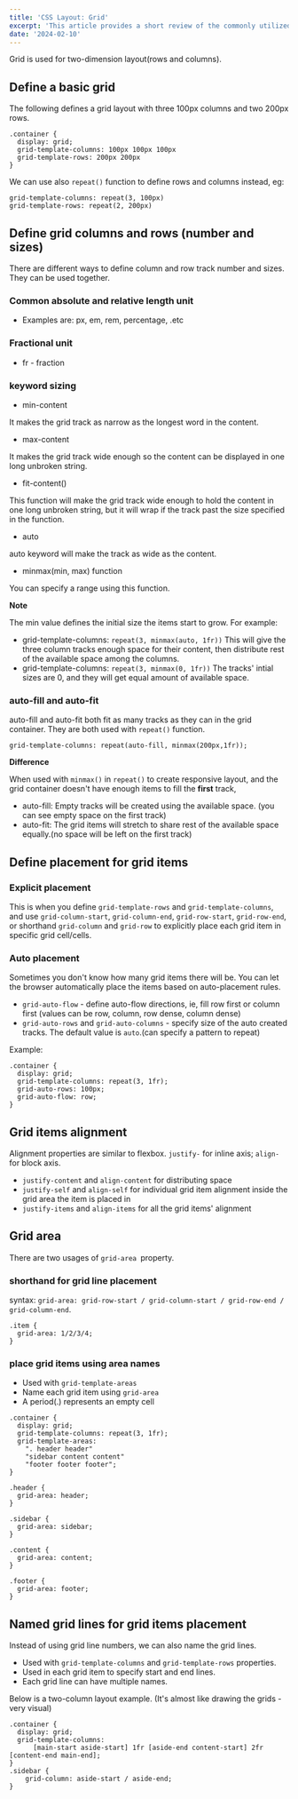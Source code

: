 ```yaml
---
title: 'CSS Layout: Grid'
excerpt: 'This article provides a short review of the commonly utilized features of grid layout.'
date: '2024-02-10'
---
```


Grid is used for two-dimension layout(rows and columns).

## Define a basic grid
The following defines a grid layout with three 100px columns and two 200px rows.
```
.container {
  display: grid;
  grid-template-columns: 100px 100px 100px
  grid-template-rows: 200px 200px
}
```
We can use also `repeat()` function to define rows and columns instead, eg:
```
grid-template-columns: repeat(3, 100px)
grid-template-rows: repeat(2, 200px)
```

## Define grid columns and rows (number and sizes)
There are different ways to define column and row track number and sizes. They can be used together.

### Common absolute and relative length unit

* Examples are: px, em, rem, percentage, .etc

### Fractional unit

* fr - fraction

### keyword sizing

* min-content

It makes the grid track as narrow as the longest word in the content.

* max-content

It makes the grid track wide enough so the content can be displayed in one long unbroken string.

* fit-content()

This function will make the grid track wide enough to hold the content in one long unbroken string, 
but it will wrap if the track past the size specified in the function.

* auto

auto keyword will make the track as wide as the content.

* minmax(min, max) function

You can specify a range using this function. 

**Note**

The min value defines the initial size the items start to grow.
For example:
- grid-template-columns: `repeat(3, minmax(auto, 1fr))`
This will give the three column tracks enough space for their content, then distribute rest of the available space among the columns.
- grid-template-columns: `repeat(3, minmax(0, 1fr))`
The tracks' intial sizes are 0, and they will get equal amount of available space.

### auto-fill and auto-fit

auto-fill and auto-fit both fit as many tracks as they can in the grid container. They are both used with `repeat()` function.

```
grid-template-columns: repeat(auto-fill, minmax(200px,1fr));
```

**Difference**

When used with `minmax()` in `repeat()` to create responsive layout, and the grid container doesn't have enough items to fill the **first** track,
* auto-fill:
Empty tracks will be created using the available space. (you can see empty space on the first track)
* auto-fit:
The grid items will stretch to share rest of the available space equally.(no space will be left on the first track)

## Define placement for grid items

### Explicit placement
This is when you define `grid-template-rows` and `grid-template-columns`, and use `grid-column-start`, `grid-column-end`, `grid-row-start`, `grid-row-end`,
or shorthand `grid-column` and `grid-row` to explicitly place each grid item in specific grid cell/cells.

### Auto placement
Sometimes you don't know how many grid items there will be. You can let the browser automatically place the items based on auto-placement rules.
* `grid-auto-flow` - define auto-flow directions, ie, fill row first or column first (values can be row, column, row dense, column dense)
* `grid-auto-rows` and `grid-auto-columns` - specify size of the auto created tracks. The default value is `auto`.(can specify a pattern to repeat)

Example:
```
.container {
  display: grid;
  grid-template-columns: repeat(3, 1fr); 
  grid-auto-rows: 100px; 
  grid-auto-flow: row; 
}
```

## Grid items alignment
Alignment properties are similar to flexbox. `justify-` for inline axis; `align-` for block axis.
* `justify-content` and `align-content` for distributing space
* `justify-self` and `align-self` for individual grid item alignment inside the grid area the item is placed in
* `justify-items` and `align-items` for all the grid items' alignment

## Grid area
There are two usages of `grid-area `property.
### shorthand for grid line placement
syntax:
`grid-area: grid-row-start / grid-column-start / grid-row-end / grid-column-end`.

```
.item {
  grid-area: 1/2/3/4;
}
```
### place grid items using area names
* Used with `grid-template-areas`
* Name each grid item using `grid-area`
* A period(.) represents an empty cell

```
.container {
  display: grid;
  grid-template-columns: repeat(3, 1fr);
  grid-template-areas: 
    ". header header"
    "sidebar content content"
    "footer footer footer";
}

.header {
  grid-area: header;
}

.sidebar {
  grid-area: sidebar;
}

.content {
  grid-area: content;
}

.footer {
  grid-area: footer;
}

```

## Named grid lines for grid items placement
Instead of using grid line numbers, we can also name the grid lines. 
* Used with `grid-template-columns` and `grid-template-rows` properties.
* Used in each grid item to specify start and end lines.
* Each grid line can have multiple names.

Below is a two-column layout example. (It's almost like drawing the grids - very visual)
```
.container {
  display: grid;
  grid-template-columns:
      [main-start aside-start] 1fr [aside-end content-start] 2fr [content-end main-end]; 
}
.sidebar {
    grid-column: aside-start / aside-end;
}

```

